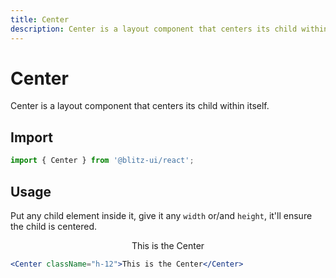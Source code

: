```yaml
---
title: Center
description: Center is a layout component that centers its child within itself.
---
```


# Center

Center is a layout component that centers its child within itself.

## Import

```js
import { Center } from '@blitz-ui/react';
```

## Usage

Put any child element inside it, give it any `width` or/and `height`, it'll
ensure the child is centered.

<ComponentContainer>
  <Center className="h-12">This is the Center</Center>
</ComponentContainer>

```jsx
<Center className="h-12">This is the Center</Center>
```
